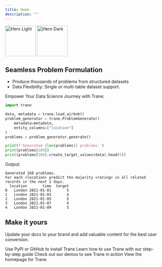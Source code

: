 ```yaml
---
title: Home
description: ""
---
```


<img
  className="block dark:hidden"
  src="/logo/trane-header-with-bg.svg"
  height="100"
  noZoom
  alt="Hero Light"
/>
<img
  className="hidden dark:block"
  src="/logo/trane-header-no-bg.svg"
  height="100"
  noZoom
  alt="Hero Dark"
/>

## Seamless Problem Formulation

- Produce thousands of problems from structured datasets
- Data Flexibility: Single or multi-table dataset support.

Empower Your Data Science Journey with Trane:

```python
import trane

data, metadata = trane.load_airbnb()
problem_generator = trane.ProblemGenerator(
    metadata=metadata,
    entity_columns=["location"]
)
problems = problem_generator.generate()

print(f'Generated {len(problems)} problems.')
print(problems[108])
print(problems[108].create_target_values(data).head(5))
```

Output:
```
Generated 168 problems.
For each <location> predict the majority <rating> in all related records in the next 2 days.
  location       time  target
0   London 2021-01-01       5
1   London 2021-01-03       4
2   London 2021-01-05       5
3   London 2021-01-07       4
4   London 2021-01-09       5
```

## Make it yours

Update your docs to your brand and add valuable content for the best user conversion.

<CardGroup cols={2}>
  <Card
    title="Install"
    icon="screwdriver-wrench"
    href="/install"
  >
    Use PyPI or GitHub to install Trane
  </Card>
  <Card
    title="Getting Started"
    icon="code"
    href="/getting_started"
  >
    Learn how to use Trane with our step-by-step guide
  </Card>
  <Card
    title="Demos"
    icon="book-open"
    href="https://www.trane.dev/demos"
  >
    Check out our demos to see Trane in action
  </Card>
  <Card
    title="Site"
    icon="stars"
    href="https://www.trane.dev"
  >
    View the homepage for Trane
  </Card>
</CardGroup>
